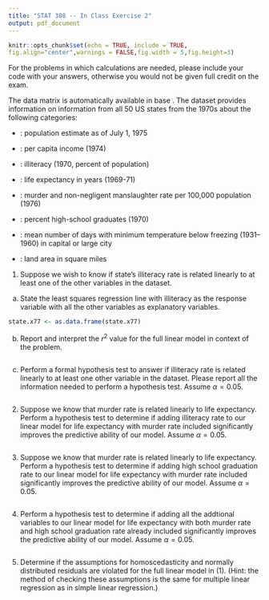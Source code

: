 ---
title: "STAT 308 -- In Class Exercise 2"
output: pdf_document
---

```{r setup, include=FALSE}
knitr::opts_chunk$set(echo = TRUE, include = TRUE,
fig.align="center",warnings = FALSE,fig.width = 5,fig.height=3)
```

For the problems in which calculations are needed, please include your \texttt{R} code with your answers, otherwise you would not be given full credit on the exam.

The \texttt{state.x77} data matrix is automatically available in base \texttt{R}.  The dataset provides information on information from all 50 US states from the 1970s about the following categories:

- \texttt{Population}: population estimate as of July 1, 1975

- \texttt{Income}: per capita income (1974)

- \texttt{Illiteracy}: illiteracy (1970, percent of population)

- \texttt{Life Exp}: life expectancy in years (1969-71)

- \texttt{Murder}: murder and non-negligent manslaughter rate per 100,000 population (1976)

- \texttt{HS Grad}: percent high-school graduates (1970)

- \texttt{Frost}: mean number of days with minimum temperature below freezing (1931–1960) in capital or large city

- \texttt{Area}: land area in square miles

1.  Suppose we wish to know if state's illiteracy rate is related linearly to at least one of the other variables in the dataset.

a.  State the least squares regression line with illiteracy as the response variable with all the other variables as explanatory variables.

```{r}
state.x77 <- as.data.frame(state.x77)
```

b. Report and interpret the $r^2$ value for the full linear model in context of the problem.

```{r}
```

c.  Perform a formal hypothesis test to answer if illiteracy rate is related linearly to at least one other variable in the dataset.  Please report all the information needed to perform a hypothesis test.  Assume $\alpha = 0.05$.

```{r}
```

2.  Suppose we know that murder rate is related linearly to life expectancy.  Perform a hypothesis test to determine if adding illiteracy rate to our linear model for life expectancy with murder rate included significantly improves the predictive ability of our model.  Assume $\alpha = 0.05$.

```{r}
```

3.  Suppose we know that murder rate is related linearly to life expectancy.  Perform a hypothesis test to determine if adding high school graduation rate to our linear model for life expectancy with murder rate included significantly improves the predictive ability of our model.  Assume $\alpha = 0.05$.

```{r}
```

4. Perform a hypothesis test to determine if adding all the addtional variables to our linear model for life expectancy with both murder rate and high school graduation rate already included significantly improves the predictive ability of our model.  Assume $\alpha = 0.05$.

```{r}
```

5.  Determine if the assumptions for homoscedasticity and normally distributed residuals are violated for the full linear model in (1). (Hint: the method of checking these assumptions is the same for multiple linear regression as in simple linear regression.)

```{r}
```

